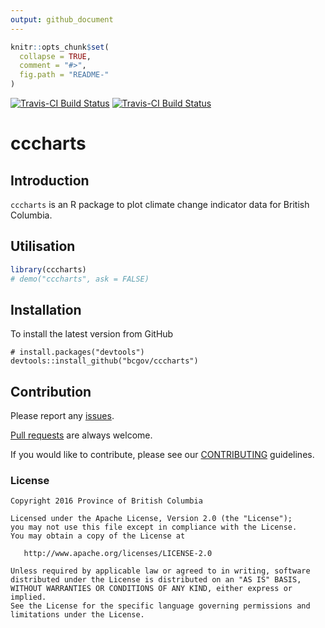 ```yaml
---
output: github_document
---
```


<!-- README.md is generated from README.Rmd. Please edit that file -->

```r
knitr::opts_chunk$set(
  collapse = TRUE,
  comment = "#>",
  fig.path = "README-"
)
```

[![Travis-CI Build Status](http://bcdevexchange.org/badge/2.svg)](https://github.com/BCDevExchange/docs/blob/master/discussion/projectstates.md)
[![Travis-CI Build Status](https://travis-ci.org/bcgov/cccharts.svg?branch=master)](https://travis-ci.org/bcgov/cccharts)

# cccharts

## Introduction

`cccharts` is an R package to plot climate change indicator data for British Columbia.

## Utilisation

```r
library(cccharts)
# demo("cccharts", ask = FALSE)
```

## Installation

To install the latest version from GitHub
```
# install.packages("devtools")
devtools::install_github("bcgov/cccharts")
```

## Contribution

Please report any [issues](https://github.com/bcgov/cccharts/issues).

[Pull requests](https://github.com/bcgov/cccharts/pulls) are always welcome.

If you would like to contribute, please see our [CONTRIBUTING](CONTRIBUTING.md) guidelines.

### License

    Copyright 2016 Province of British Columbia

    Licensed under the Apache License, Version 2.0 (the "License");
    you may not use this file except in compliance with the License.
    You may obtain a copy of the License at 

       http://www.apache.org/licenses/LICENSE-2.0

    Unless required by applicable law or agreed to in writing, software
    distributed under the License is distributed on an "AS IS" BASIS,
    WITHOUT WARRANTIES OR CONDITIONS OF ANY KIND, either express or implied.
    See the License for the specific language governing permissions and
    limitations under the License.

